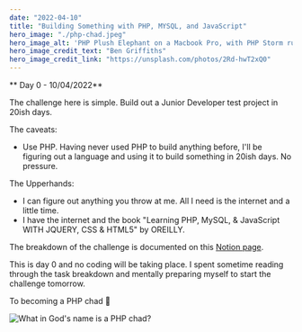 ---
date: "2022-04-10"
title: "Building Something with PHP, MYSQL, and JavaScript"
hero_image: "./php-chad.jpeg"
hero_image_alt: 'PHP Plush Elephant on a Macbook Pro, with PHP Storm running on it.'
hero_image_credit_text: "Ben Griffiths"
hero_image_credit_link: "https://unsplash.com/photos/2Rd-hwT2xQ0"
---



** Day 0 - 10/04/2022**

The challenge here is simple. Build out a Junior Developer test project in 20ish days.

The caveats:
- Use PHP. Having never used PHP to build anything before, I'll be figuring out a language and using it to build something in 20ish days. No pressure.

The Upperhands:
- I can figure out anything you throw at me. All I need is the internet and a little time.
- I have the internet and the book "Learning PHP, MySQL, & JavaScript WITH JQUERY, CSS & HTML5" by OREILLY.

The breakdown of the challenge is documented on this [Notion page](https://www.notion.so/Junior-Developer-Test-Task-1b2184e40dea47df840b7c0cc638e61e).

This is day 0 and no coding will be taking place. I spent sometime reading through the task breakdown and mentally preparing myself to start the challenge tomorrow.

To becoming a PHP chad 🥂

![What in God's name is a PHP chad?](./php-chad-image.webp)


